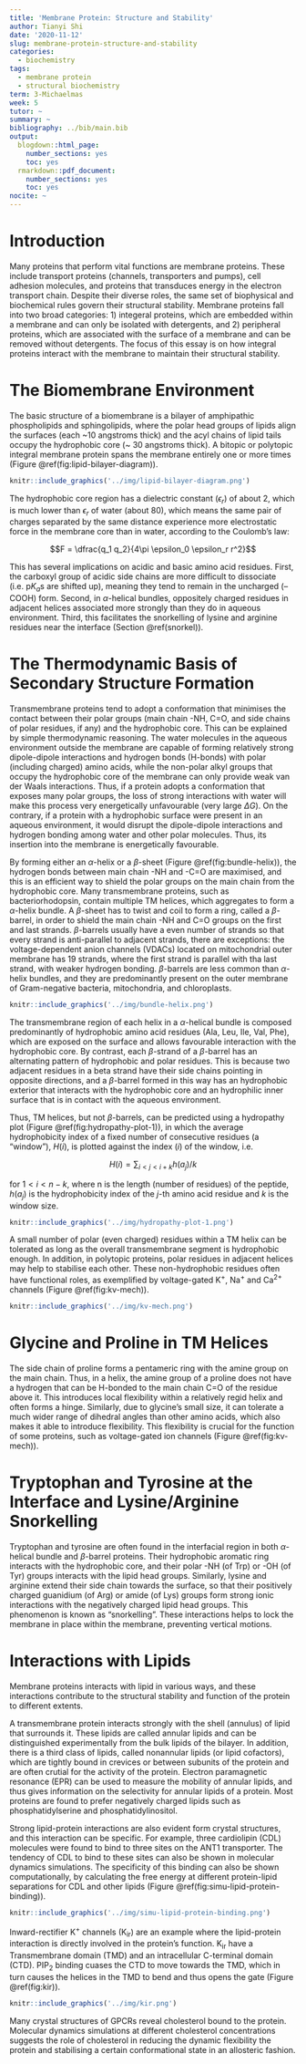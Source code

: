 ```yaml
---
title: 'Membrane Protein: Structure and Stability'
author: Tianyi Shi
date: '2020-11-12'
slug: membrane-protein-structure-and-stability
categories:
  - biochemistry
tags:
  - membrane protein
  - structural biochemistry
term: 3-Michaelmas
week: 5
tutor: ~
summary: ~
bibliography: ../bib/main.bib
output:
  blogdown::html_page:
    number_sections: yes
    toc: yes
  rmarkdown::pdf_document:
    number_sections: yes
    toc: yes
nocite: ~
---
```


# Introduction

Many proteins that perform vital functions are membrane proteins. These include transport proteins (channels, transporters and pumps), cell adhesion molecules, and proteins that transduces energy in the electron transport chain. Despite their diverse roles, the same set of biophysical and biochemical rules govern their structural stability. Membrane proteins fall into two broad categories: 1) integeral proteins, which are embedded within a membrane and can only be isolated with detergents, and 2) peripheral proteins, which are associated with the surface of a membrane and can be removed without detergents. The focus of this essay is on how integral proteins interact with the membrane to maintain their structural stability.

# The Biomembrane Environment

The basic structure of a biomembrane is  a bilayer of amphipathic phospholipids and sphingolipids, where the polar head groups of lipids align the surfaces (each ~10 angstroms thick) and the acyl chains of lipid tails occupy the hydrophobic core (~ 30 angstroms thick). A bitopic or polytopic integral membrane protein spans the membrane entirely one or more times (Figure \@ref(fig:lipid-bilayer-diagram)).


```r
knitr::include_graphics('../img/lipid-bilayer-diagram.png')
```

The hydrophobic core region has a dielectric constant ($\epsilon_{r}$) of about 2, which is much lower than $\epsilon_{r}$ of water (about 80), which means the same pair of charges separated by the same distance experience more electrostatic force in the membrane core than in water, according to the Coulomb's law:

$$F = \dfrac{q_1 q_2}{4\pi \epsilon_0 \epsilon_r r^2}$$

This has several implications on acidic and basic amino acid residues. First, the carboxyl group of acidic side chains are more difficult to dissociate (i.e. p$K_a$s are shifted up), meaning they tend to remain in the uncharged (--COOH) form. Second, in $\alpha$-helical bundles, oppositely charged residues in adjacent helices associated more strongly than they do in aqueous environment. Third, this facilitates the snorkelling of lysine and arginine residues near the interface (Section \@ref(snorkel)).

# The Thermodynamic Basis of Secondary Structure Formation

Transmembrane proteins tend to adopt a conformation that minimises the contact between their polar groups (main chain -NH, C=O, and side chains of polar residues, if any) and the hydrophobic core. This can be explained by simple thermodynamic reasoning.
The water molecules in the aqueous environment outside the membrane are capable of forming relatively strong dipole-dipole interactions and hydrogen bonds (H-bonds) with polar (including charged) amino acids, while the non-polar alkyl groups that occupy the hydrophobic core of the membrane can only provide weak van der Waals interactions.
Thus, if a protein adopts a conformation that exposes many polar groups, the loss of strong interactions with water will make this process very energetically unfavourable (very large $\Delta G$).
On the contrary, if a protein with a hydrophobic surface were present in an aqueous environment, it would disrupt the dipole-dipole interactions and hydrogen bonding among water and other polar molecules. Thus, its insertion into the membrane is energetically favourable.

By forming either an $\alpha$-helix or a $\beta$-sheet (Figure \@ref(fig:bundle-helix)), the hydrogen bonds between main chain -NH and -C=O are maximised, and this is an efficient way to shield the polar groups on the main chain from the hydrophobic core.
Many transmembrane proteins, such as bacteriorhodopsin, contain multiple TM helices, which aggregates to form a $\alpha$-helix bundle.
A $\beta$-sheet has to twist and coil to form a ring, called a $\beta$-barrel, in order to shield the main chain -NH and C=O groups on the first and last strands.
$\beta$-barrels usually have a even number of strands so that every strand is anti-parallel to adjacent strands, there are exceptions: the voltage-dependent anion channels (VDACs) located on mitochondrial outer membrane has 19 strands, where the first strand is parallel with tha last strand, with weaker hydrogen bonding.
$\beta$-barrels are less common than $\alpha$-helix bundles, and they are predominantly present on the outer membrane of Gram-negative bacteria, mitochondria, and chloroplasts.


```r
knitr::include_graphics('../img/bundle-helix.png')
```

The transmembrane region of each helix in a $\alpha$-helical bundle is composed predominantly of hydrophobic amino acid residues (Ala, Leu, Ile, Val, Phe), which are exposed on the surface and allows favourable interaction with the hydrophobic core.
By contrast, each $\beta$-strand of a $\beta$-barrel has an alternating pattern of hydrophobic and polar residues.
This is because two adjacent residues in a beta strand have their side chains pointing in opposite directions, and a $\beta$-barrel formed in this way has an hydrophobic exterior that interacts with the hydrophobic core and an hydrophilic inner surface that is in contact with the aqueous environment.

Thus, TM helices, but not $\beta$-barrels, can be predicted using a hydropathy plot (Figure \@ref(fig:hydropathy-plot-1)), in which the average hydrophobicity index of a fixed number of consecutive residues (a "window"), $H(i)$, is plotted against the index ($i$) of the window, i.e.

$$H(i) = \sum_{i<j<i+k}h(a_j)/k$$

for $1 < i < n - k$, where n is the length (number of residues) of the peptide, $h(a_j)$ is the hydrophobicity index of the $j$-th amino acid residue and $k$ is the window size.

```r
knitr::include_graphics('../img/hydropathy-plot-1.png')
```

A small number of polar (even charged) residues within a TM helix can be tolerated as long as the overall transmembrane segment is hydrophobic enough.
In addition, in polytopic proteins, polar residues in adjacent helices may help to stabilise each other.
These non-hydrophobic residues often have functional roles, as exemplified by voltage-gated K^+^, Na^+^ and Ca^2+^ channels (Figure \@ref(fig:kv-mech)).

```r
knitr::include_graphics('../img/kv-mech.png')
```

# Glycine and Proline in TM Helices

The side chain of proline forms a pentameric ring with the amine group on the main chain. Thus, in a helix, the amine group of a proline does not have a hydrogen that can be H-bonded to the main chain C=O of the residue above it. This introduces local flexibility within a relatively regid helix and often forms a hinge. Similarly, due to glycine's small size, it can tolerate a much wider range of dihedral angles than other amino acids, which also makes it able to introduce flexibility. This flexibility is crucial for the function of some proteins, such as voltage-gated ion channels (Figure \@ref(fig:kv-mech)).

# Tryptophan and Tyrosine at the Interface and Lysine/Arginine Snorkelling {#snorkel}

Tryptophan and tyrosine are often found in the interfacial region in both $\alpha$-helical bundle and $\beta$-barrel proteins. Their hydrophobic aromatic ring interacts with the hydrophobic core, and their polar -NH (of Trp) or -OH (of Tyr) groups interacts with the lipid head groups. Similarly, lysine and arginine extend their side chain towards the surface, so that their positively charged guanidium (of Arg) or amide (of Lys) groups form strong ionic interactions with the negatively charged lipid head groups. This phenomenon is known as "snorkelling". These interactions helps to lock the membrane in place within the membrane, preventing vertical motions.

# Interactions with Lipids

Membrane proteins interacts with lipid in various ways, and these interactions contribute to the structural stability and function of the protein to different extents.

A transmembrane protein interacts strongly with the shell (annulus) of lipid that surrounds it.  These lipids are called annular lipids and can be distinguished experimentally from the bulk lipids of the bilayer. In addition, there is a third class of lipids, called nonannular lipids (or lipid cofactors), which are tightly bound in crevices or between subunits of the protein and are often crutial for the activity of the protein. Electron paramagnetic resonance (EPR) can be used to measure the mobility of annular lipids, and thus gives information on the selectivity for annular lipids of a protein. Most proteins are found to prefer negatively charged lipids such as phosphatidylserine and phosphatidylinositol.

Strong lipid-protein interactions are also evident form crystal structures, and this interaction can be specific. For example, three cardiolipin (CDL) molecules were found to bind to three sites on the ANT1 transporter. The tendency of CDL to bind to these sites can also be shown in molecular dynamics simulations. The specificity of this binding can also be shown computationally, by calculating the free energy at different protein-lipid separations for CDL and other lipids (Figure \@ref(fig:simu-lipid-protein-binding)).

```r
knitr::include_graphics('../img/simu-lipid-protein-binding.png')
```

Inward-rectifier K^+^ channels (K~ir~) are an example where the lipid-protein interaction is directly involved in the protein's function. K~ir~ have a Transmembrane domain (TMD) and an intracellular C-terminal domain (CTD). PIP~2~ binding cuases the CTD to move towards the TMD, which in turn causes the helices in the TMD to bend and thus opens the gate (Figure \@ref(fig:kir)).

```r
knitr::include_graphics('../img/kir.png')
```

Many crystal structures of GPCRs reveal cholesterol bound to the protein. Molecular dynamics simulations at different cholesterol concentrations suggests the role of cholesterol in reducing the dynamic flexibility the protein and stabilising a certain conformational state in an allosteric fashion.

<!-- Lipid rafts are stable but transient domains that are enriched in cholesterol and sphingolipids, which makes them thinker than the average membrane thinkness (directly detectable using atomic force microscopy). They are specifically associated with lipid anchored proteins (e.g. GPI-, palmitoyl-, myristoyl-anchored protein) -->

